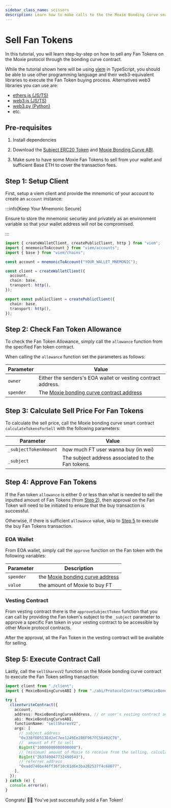 ```yaml
---
sidebar_class_name: scissors
description: Learn how to make calls to the the Moxie Bonding Curve smart contract to sell fan tokens, either from your wallet or your vesting contract.
---
```



# Sell Fan Tokens

In this tutorial, you will learn step-by-step on how to sell any Fan Tokens on the Moxie protocol through the bonding curve contract.

While the tutorial shown here will be using [viem](https://viem.sh) in TypeScript, you should be able to use other programming language and their web3-equivalent libraries to execute the Fan Token buying process. Alternatives web3 libraries you can use are:

- [ethers.js (JS/TS)](https://docs.ethers.org/v5/)
- [web3.js (JS/TS)](https://www.web3js.org/)
- [web3.py (Python)](https://web3py.readthedocs.io/en/stable/)
- etc.

## Pre-requisites

1. Install dependencies

<Install dependencies="viem" />

2. Download the [Subject ERC20 Token](https://github.com/moxie-protocol/contracts/blob/dev/packages/protocol/ignition/deployments/base-mainnet/artifacts/ProtocolContracts%23SubjectERC20.json) and [Moxie Bonding Curve ABI](https://github.com/moxie-protocol/contracts/blob/dev/packages/protocol/ignition/deployments/base-mainnet/artifacts/ProtocolContracts%23MoxieBondingCurve.json).

3. Make sure to have some Moxie Fan Tokens to sell from your wallet and sufficient Base ETH to cover the transaction fees.

## Step 1: Setup Client

First, setup a viem client and provide the mnemonic of your account to create an `account` instance:

:::info[Keep Your Mnemonic Secure]

Ensure to store the mnemonic securley and privately as an environment variable so that your wallet address will not be compromised.

:::

```ts title="client.ts"
import { createWalletClient, createPublicClient, http } from "viem";
import { mnemonicToAccount } from "viem/accounts";
import { base } from "viem/chains";

const account = mnemonicToAccount("YOUR_WALLET_MNEMONIC");

const client = createWalletClient({
  account,
  chain: base,
  transport: http(),
});

export const publicClient = createPublicClient({
  chain: base,
  transport: http(),
});
```

## Step 2: Check Fan Token Allowance

To check the Fan Token Allowance, simply call the `allowance` function from the specified Fan token contract.

When calling the `allowance` function set the parameters as follows:

| Parameter | Value                                                                                                               |
| --------- | ------------------------------------------------------------------------------------------------------------------- |
| `owner`   | Either the senders's EOA wallet or vesting contract address.                                                        |
| `spender` | The [Moxie bonding curve contract address](https://basescan.org/address/0x373065e66B32a1C428aa14698dFa99BA7199B55E) |

## Step 3: Calculate Sell Price For Fan Tokens

To calculate the sell price, call the Moxie bonding curve smart contract `calculateTokensForSell` with the following parameters:

| Parameter             | Value                                             |
| --------------------- | ------------------------------------------------- |
| `_subjectTokenAmount` | how much FT user wanna buy (in wei)               |
| `_subject`            | The subject address associated to the Fan tokens. |

## Step 4: Approve Fan Tokens

If the Fan token `allowance` is either 0 or less than what is needed to sell the inputted amount of Fan Tokens (from [Step 2](./03-sell-fan-tokens.mdx#step-2-check-fan-token-allowance)), then approval on the Fan Token will need to be initiated to ensure that the buy transaction is successful.

Otherwise, if there is sufficient `allowance` value, skip to [Step 5](./03-sell-fan-tokens.mdx#step-5-execute-contract-call) to execute the buy Fan Tokens transaction.

### EOA Wallet

From EOA wallet, simply call the `approve` function on the Fan token with the following variables:

| Parameter | Description                                                                                                |
| --------- | ---------------------------------------------------------------------------------------------------------- |
| `spender` | the [Moxie bonding curve address](https://basescan.org/address/0x373065e66B32a1C428aa14698dFa99BA7199B55E) |
| `value`   | the amount of Moxie to buy FT                                                                              |

### Vesting Contract

From vesting contract there is the `approveSubjectToken` function that you can call by providing the Fan token's subject to the `_subject` parameter to approve a specific Fan token in your vesting contract to be accessible by other Moxie protocol contracts.

After the approval, all the Fan Token in the vesting contract will be available for selling.

## Step 5: Execute Contract Call

Lastly, call the `sellSharesV2` function on the Moxie bonding curve contract to execute the Fan Token selling transaction:

<Tabs>
  <TabItem value="viem-ts" label="Viem (TS)">

```ts title="index.ts"
import client from "./client";
import { MoxieBondingCurveABI } from "./abi/ProtocolContracts#MoxieBondingCurve.json";

try {
  clientwriteContract({
    account,
    address: MoxieBondingCurveAddress, // or user's vesting contract address
    abi: MoxieBondingCurveABI,
    functionName: "sellSharesV2",
    args: [
      // subject address
      "0x338fDD513Ed2eC7ee1249Ee286F967FC56492C78",
      //  amount of FT to sell
      BigInt("10000000000000000"),
      // (minimum) amount of Moxie to receive from the selling, calculated from step 2
      BigInt("263749847732490543"),
      // referrer address
      "0xadd746be46ff36f10c81d6e3ba282537f4c68077",
    ],
  });
} catch (e) {
  console.error(e);
}
```

</TabItem>
</Tabs>

Congrats! 🥳🎉 You've just successfully sold a Fan Token!

<DeveloperSupport />
